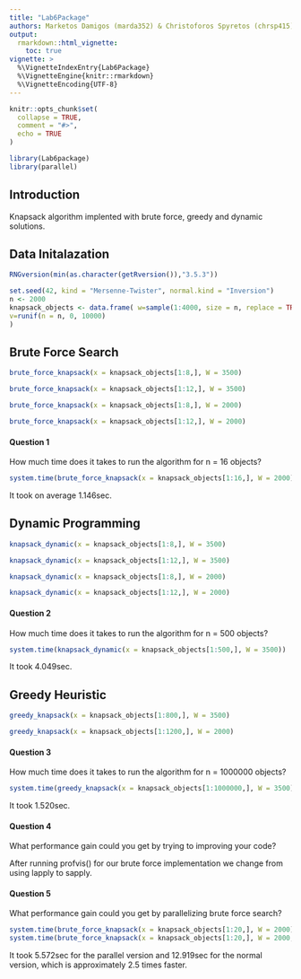 ```yaml
---
title: "Lab6Package"
authors: Marketos Damigos (marda352) & Christoforos Spyretos (chrsp415)
output: 
  rmarkdown::html_vignette:
    toc: true
vignette: >
  %\VignetteIndexEntry{Lab6Package}
  %\VignetteEngine{knitr::rmarkdown}
  %\VignetteEncoding{UTF-8}
---
```


```r
knitr::opts_chunk$set(
  collapse = TRUE,
  comment = "#>",
  echo = TRUE
)
```

```r
library(Lab6package)
library(parallel)
```

##  Introduction

Knapsack algorithm implented with brute force, greedy and dynamic solutions.

## Data Initalazation
```r
RNGversion(min(as.character(getRversion()),"3.5.3"))

set.seed(42, kind = "Mersenne-Twister", normal.kind = "Inversion")
n <- 2000
knapsack_objects <- data.frame( w=sample(1:4000, size = n, replace = TRUE),
v=runif(n = n, 0, 10000)
)
```

## Brute Force Search

```r
brute_force_knapsack(x = knapsack_objects[1:8,], W = 3500)

brute_force_knapsack(x = knapsack_objects[1:12,], W = 3500)

brute_force_knapsack(x = knapsack_objects[1:8,], W = 2000)

brute_force_knapsack(x = knapsack_objects[1:12,], W = 2000)
```
#### Question 1
How much time does it takes to run the algorithm for n = 16 objects?

```r
system.time(brute_force_knapsack(x = knapsack_objects[1:16,], W = 2000))
```

It took on average 1.146sec.

## Dynamic Programming

```r
knapsack_dynamic(x = knapsack_objects[1:8,], W = 3500)

knapsack_dynamic(x = knapsack_objects[1:12,], W = 3500)

knapsack_dynamic(x = knapsack_objects[1:8,], W = 2000)

knapsack_dynamic(x = knapsack_objects[1:12,], W = 2000)
```

#### Question 2
How much time does it takes to run the algorithm for n = 500 objects?

```r
system.time(knapsack_dynamic(x = knapsack_objects[1:500,], W = 3500))
```

It took 4.049sec.

## Greedy Heuristic

```r
greedy_knapsack(x = knapsack_objects[1:800,], W = 3500)

greedy_knapsack(x = knapsack_objects[1:1200,], W = 2000)
```

#### Question 3
How much time does it takes to run the algorithm for n = 1000000 objects?

```r
system.time(greedy_knapsack(x = knapsack_objects[1:1000000,], W = 3500))
```

It took 1.520sec.

#### Question 4
What performance gain could you get by trying to improving your code?

After running profvis() for our brute force implementation we change from using lapply to sapply.

#### Question 5
What performance gain could you get by parallelizing brute force search?

```r
system.time(brute_force_knapsack(x = knapsack_objects[1:20,], W = 2000))
system.time(brute_force_knapsack(x = knapsack_objects[1:20,], W = 2000, parallel = TRUE))
```

It took 5.572sec for the parallel version and 12.919sec for the normal version, which is approximately 2.5 times faster.






